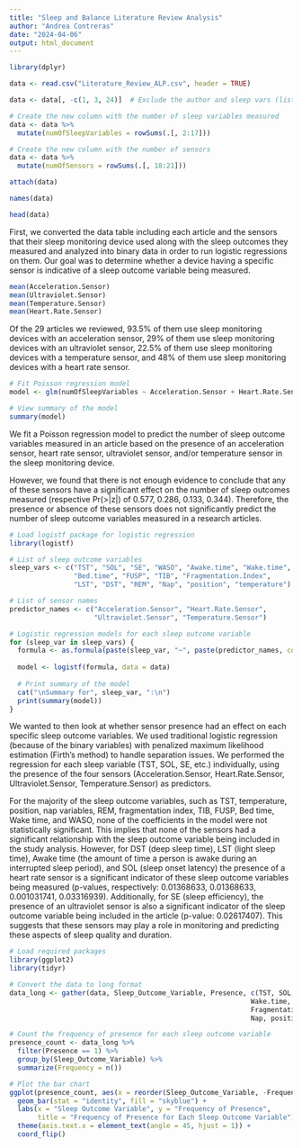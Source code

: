 ---
title: "Sleep and Balance Literature Review Analysis"
author: "Andrea Contreras"
date: "2024-04-06"
output: html_document
---

```{r}
library(dplyr)

data <- read.csv("Literature_Review_ALP.csv", header = TRUE)

data <- data[, -c(1, 3, 24)]  # Exclude the author and sleep vars (listed) columns

# Create the new column with the number of sleep variables measured
data <- data %>%
  mutate(numOfSleepVariables = rowSums(.[, 2:17]))

# Create the new column with the number of sensors
data <- data %>%
  mutate(numOfSensors = rowSums(.[, 18:21]))

attach(data)

names(data)

head(data)
```

First, we converted the data table including each article and the sensors that their sleep monitoring device used along with the sleep outcomes they measured and analyzed into binary data in order to run logistic regressions on them. Our goal was to determine whether a device having a specific sensor is indicative of a sleep outcome variable being measured.

```{r}
mean(Acceleration.Sensor)
mean(Ultraviolet.Sensor)
mean(Temperature.Sensor)
mean(Heart.Rate.Sensor)
```
Of the 29 articles we reviewed, 93.5% of them use sleep monitoring devices with an acceleration sensor, 29% of them use sleep monitoring devices with an ultraviolet sensor, 22.5% of them use sleep monitoring devices with a temperature sensor, and 48% of them use sleep monitoring devices with a heart rate sensor.

```{r}
# Fit Poisson regression model
model <- glm(numOfSleepVariables ~ Acceleration.Sensor + Heart.Rate.Sensor + Ultraviolet.Sensor + Temperature.Sensor, data = data, family = "poisson")

# View summary of the model
summary(model)

```

We fit a Poisson regression model to predict the number of sleep outcome variables measured in an article based on the presence of an acceleration sensor, heart rate sensor, ultraviolet sensor, and/or temperature sensor in the sleep monitoring device.

However, we found that there is not enough evidence to conclude that any of these sensors have a significant effect on the number of sleep outcomes measured (respective Pr(>|z|) of 0.577, 0.286, 0.133, 0.344). Therefore, the presence or absence of these sensors does not significantly predict the number of sleep outcome variables measured in a research articles. 

```{r}
# Load logistf package for logistic regression
library(logistf)

# List of sleep outcome variables
sleep_vars <- c("TST", "SOL", "SE", "WASO", "Awake.time", "Wake.time", 
                "Bed.time", "FUSP", "TIB", "Fragmentation.Index", 
                "LST", "DST", "REM", "Nap", "position", "temperature")

# List of sensor names
predictor_names <- c("Acceleration.Sensor", "Heart.Rate.Sensor", 
                     "Ultraviolet.Sensor", "Temperature.Sensor")

# Logistic regression models for each sleep outcome variable
for (sleep_var in sleep_vars) {
  formula <- as.formula(paste(sleep_var, "~", paste(predictor_names, collapse = " + ")))
  
  model <- logistf(formula, data = data)
  
  # Print summary of the model
  cat("\nSummary for", sleep_var, ":\n")
  print(summary(model))
}
```
We wanted to then look at whether sensor presence had an effect on each specific sleep outcome variables.
We used traditional logistic regression (because of the binary variables) with penalized maximum likelihood estimation (Firth's method) to handle separation issues. We  performed the regression for each sleep variable (TST, SOL, SE, etc.) individually, using the presence of the four sensors (Acceleration.Sensor, Heart.Rate.Sensor, Ultraviolet.Sensor, Temperature.Sensor) as predictors.

For the majority of the sleep outcome variables, such as TST, temperature, position, nap variables, REM, fragmentation index, TIB, FUSP, Bed time, Wake time, and WASO, none of the coefficients in the model were not statistically significant. This implies that none of the sensors had a significant relationship with the sleep outcome variable being included in the study analysis. However, for DST (deep sleep time), LST (light sleep time), Awake time (the amount of time a person is awake during an interrupted sleep period), and SOL (sleep onset latency) the presence of a heart rate sensor is a significant indicator of these sleep outcome variables being measured (p-values, respectively: 0.01368633, 0.01368633, 0.001031741, 0.03316939). Additionally, for SE (sleep efficiency), the presence of an ultraviolet sensor is also a significant indicator of the sleep outcome variable being included in the article (p-value: 0.02617407). This suggests that these sensors may play a role in monitoring and predicting these aspects of sleep quality and duration.

```{r}
# Load required packages
library(ggplot2)
library(tidyr)

# Convert the data to long format
data_long <- gather(data, Sleep_Outcome_Variable, Presence, c(TST, SOL, SE, WASO, Awake.time, 
                                                            Wake.time, Bed.time, FUSP, TIB, 
                                                            Fragmentation.Index, LST, DST, REM, 
                                                            Nap, position, temperature))

# Count the frequency of presence for each sleep outcome variable
presence_count <- data_long %>%
  filter(Presence == 1) %>%
  group_by(Sleep_Outcome_Variable) %>%
  summarize(Frequency = n())

# Plot the bar chart
ggplot(presence_count, aes(x = reorder(Sleep_Outcome_Variable, -Frequency), y = Frequency)) +
  geom_bar(stat = "identity", fill = "skyblue") +
  labs(x = "Sleep Outcome Variable", y = "Frequency of Presence",
       title = "Frequency of Presence for Each Sleep Outcome Variable") +
  theme(axis.text.x = element_text(angle = 45, hjust = 1)) +
  coord_flip()

```
